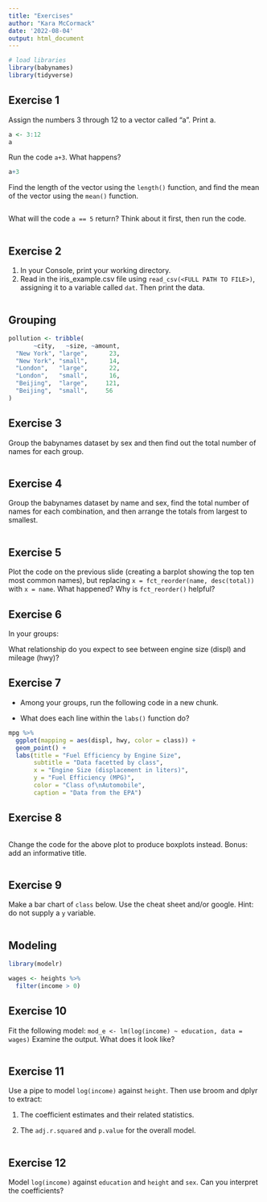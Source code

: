 ```yaml
---
title: "Exercises"
author: "Kara McCormack"
date: '2022-08-04'
output: html_document
---
```


```r
# load libraries
library(babynames)
library(tidyverse)
```


## Exercise 1

Assign the numbers 3 through 12 to a vector called "a". Print a. 

```r
a <- 3:12
a
```

Run the code `a+3`. What happens?

```r
a+3
```

Find the length of the vector using the `length()` function, and find the mean of the vector using the `mean()` function.

```r

```

What will the code `a == 5` return? Think about it first, then run the code. 

```r

```


## Exercise 2

1. In your Console, print your working directory. 
2. Read in the iris_example.csv file using `read_csv(<FULL PATH TO FILE>)`, assigning it to a variable called `dat`. Then print the data.

```r

```


## Grouping

```r
pollution <- tribble(
       ~city,   ~size, ~amount,
  "New York", "large",      23, 
  "New York", "small",      14, 
  "London",   "large",      22,
  "London",   "small",      16, 
  "Beijing",  "large",     121, 
  "Beijing",  "small",     56
)
```

## Exercise 3

Group the babynames dataset by sex and then find out the total number of names for each group. 

```r

```


## Exercise 4

Group the babynames dataset by name and sex, find the total number of names for each combination, and then arrange the totals from largest to smallest. 

```r

```

## Exercise 5

Plot the code on the previous slide (creating a barplot showing the top ten most common names), but replacing `x = fct_reorder(name, desc(total))` with `x = name`. What happened? Why is `fct_reorder()` helpful?


## Exercise 6

In your groups:

What relationship do you expect to see between engine size (displ) and mileage (hwy)?

## Exercise 7

- Among your groups, run the following code in a new chunk. 

- What does each line within the `labs()` function do? 

```r
mpg %>%
  ggplot(mapping = aes(displ, hwy, color = class)) +
  geom_point() +
  labs(title = "Fuel Efficiency by Engine Size",
       subtitle = "Data facetted by class",
       x = "Engine Size (displacement in liters)",
       y = "Fuel Efficiency (MPG)",
       color = "Class of\nAutomobile",
       caption = "Data from the EPA")
```

## Exercise 8

```r

```

Change the code for the above plot to produce boxplots instead. Bonus: add an informative title. 
```r

```

## Exercise 9

Make a bar chart of `class` below. Use the cheat sheet and/or google. Hint: do not supply a `y` variable. 

```r

```

## Modeling

```r
library(modelr)
```

```r
wages <- heights %>%
  filter(income > 0)
```
## Exercise 10

Fit the following model: `mod_e <- lm(log(income) ~ education, data = wages)`
Examine the output. What does it look like?
```r

```

## Exercise 11

Use a pipe to model `log(income)` against `height`. Then use broom and dplyr to extract:

1. The coefficient estimates and their related statistics. 

2. The `adj.r.squared` and `p.value` for the overall model.

```r

```

## Exercise 12

Model `log(income)` against `education` and `height` and `sex`. Can you interpret the coefficients?

```r

```

